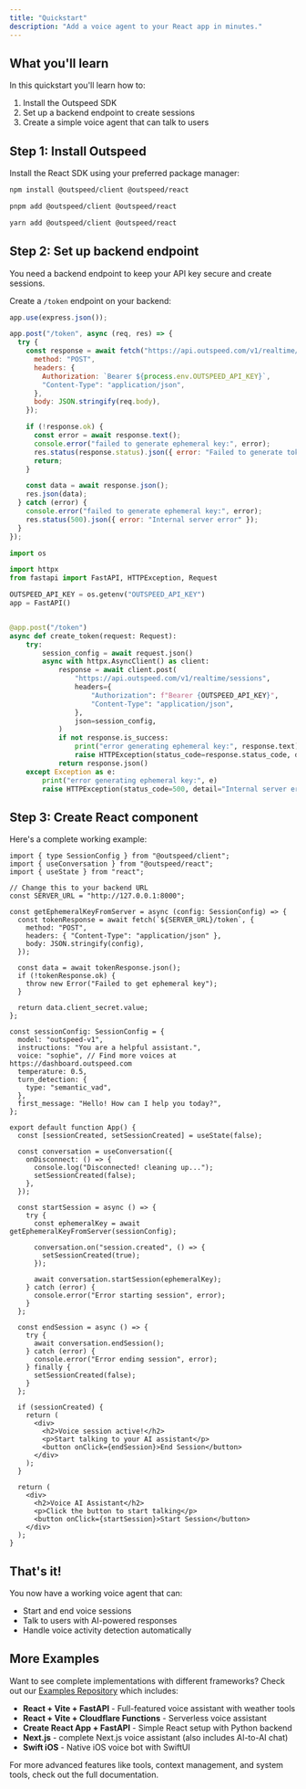 ```yaml
---
title: "Quickstart"
description: "Add a voice agent to your React app in minutes."
---
```


## What you'll learn

In this quickstart you'll learn how to:

1. Install the Outspeed SDK
2. Set up a backend endpoint to create sessions
3. Create a simple voice agent that can talk to users

## Step 1: Install Outspeed

Install the React SDK using your preferred package manager:

<CodeGroup>

```bash npm
npm install @outspeed/client @outspeed/react
```

```bash pnpm
pnpm add @outspeed/client @outspeed/react
```

```bash yarn
yarn add @outspeed/client @outspeed/react
```

</CodeGroup>

## Step 2: Set up backend endpoint

<Info>You need a backend endpoint to keep your API key secure and create sessions.</Info>

Create a `/token` endpoint on your backend:

<CodeGroup>

```javascript Express.js
app.use(express.json());

app.post("/token", async (req, res) => {
  try {
    const response = await fetch("https://api.outspeed.com/v1/realtime/sessions", {
      method: "POST",
      headers: {
        Authorization: `Bearer ${process.env.OUTSPEED_API_KEY}`,
        "Content-Type": "application/json",
      },
      body: JSON.stringify(req.body),
    });

    if (!response.ok) {
      const error = await response.text();
      console.error("failed to generate ephemeral key:", error);
      res.status(response.status).json({ error: "Failed to generate token" });
      return;
    }

    const data = await response.json();
    res.json(data);
  } catch (error) {
    console.error("failed to generate ephemeral key:", error);
    res.status(500).json({ error: "Internal server error" });
  }
});
```

```python FastAPI
import os

import httpx
from fastapi import FastAPI, HTTPException, Request

OUTSPEED_API_KEY = os.getenv("OUTSPEED_API_KEY")
app = FastAPI()


@app.post("/token")
async def create_token(request: Request):
    try:
        session_config = await request.json()
        async with httpx.AsyncClient() as client:
            response = await client.post(
                "https://api.outspeed.com/v1/realtime/sessions",
                headers={
                    "Authorization": f"Bearer {OUTSPEED_API_KEY}",
                    "Content-Type": "application/json",
                },
                json=session_config,
            )
            if not response.is_success:
                print("error generating ephemeral key:", response.text)
                raise HTTPException(status_code=response.status_code, detail=response.text)
            return response.json()
    except Exception as e:
        print("error generating ephemeral key:", e)
        raise HTTPException(status_code=500, detail="Internal server error")
```

</CodeGroup>

## Step 3: Create React component

Here's a complete working example:

```tsx
import { type SessionConfig } from "@outspeed/client";
import { useConversation } from "@outspeed/react";
import { useState } from "react";

// Change this to your backend URL
const SERVER_URL = "http://127.0.0.1:8000";

const getEphemeralKeyFromServer = async (config: SessionConfig) => {
  const tokenResponse = await fetch(`${SERVER_URL}/token`, {
    method: "POST",
    headers: { "Content-Type": "application/json" },
    body: JSON.stringify(config),
  });

  const data = await tokenResponse.json();
  if (!tokenResponse.ok) {
    throw new Error("Failed to get ephemeral key");
  }

  return data.client_secret.value;
};

const sessionConfig: SessionConfig = {
  model: "outspeed-v1",
  instructions: "You are a helpful assistant.",
  voice: "sophie", // Find more voices at https://dashboard.outspeed.com
  temperature: 0.5,
  turn_detection: {
    type: "semantic_vad",
  },
  first_message: "Hello! How can I help you today?",
};

export default function App() {
  const [sessionCreated, setSessionCreated] = useState(false);

  const conversation = useConversation({
    onDisconnect: () => {
      console.log("Disconnected! cleaning up...");
      setSessionCreated(false);
    },
  });

  const startSession = async () => {
    try {
      const ephemeralKey = await getEphemeralKeyFromServer(sessionConfig);

      conversation.on("session.created", () => {
        setSessionCreated(true);
      });

      await conversation.startSession(ephemeralKey);
    } catch (error) {
      console.error("Error starting session", error);
    }
  };

  const endSession = async () => {
    try {
      await conversation.endSession();
    } catch (error) {
      console.error("Error ending session", error);
    } finally {
      setSessionCreated(false);
    }
  };

  if (sessionCreated) {
    return (
      <div>
        <h2>Voice session active!</h2>
        <p>Start talking to your AI assistant</p>
        <button onClick={endSession}>End Session</button>
      </div>
    );
  }

  return (
    <div>
      <h2>Voice AI Assistant</h2>
      <p>Click the button to start talking</p>
      <button onClick={startSession}>Start Session</button>
    </div>
  );
}
```

## That's it!

You now have a working voice agent that can:

- Start and end voice sessions
- Talk to users with AI-powered responses
- Handle voice activity detection automatically

## More Examples

Want to see complete implementations with different frameworks? Check out our [Examples Repository](https://github.com/outspeed-ai/outspeed-examples) which includes:

- **React + Vite + FastAPI** - Full-featured voice assistant with weather tools
- **React + Vite + Cloudflare Functions** - Serverless voice assistant
- **Create React App + FastAPI** - Simple React setup with Python backend
- **Next.js** - complete Next.js voice assistant (also includes AI-to-AI chat)
- **Swift iOS** - Native iOS voice bot with SwiftUI

<Info>
  For more advanced features like tools, context management, and system tools, check out the full documentation.
</Info>
